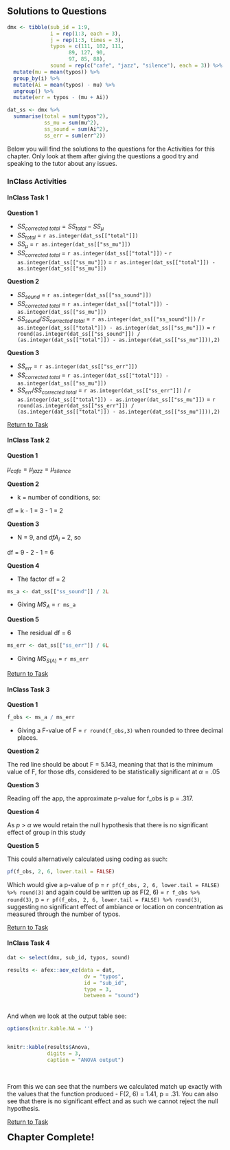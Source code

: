 ## Solutions to Questions

```r
dmx <- tibble(sub_id = 1:9,
              i = rep(1:3, each = 3),
              j = rep(1:3, times = 3),
              typos = c(111, 102, 111, 
                    89, 127, 90,
                    97, 85, 88),
              sound = rep(c("cafe", "jazz", "silence"), each = 3)) %>%
  mutate(mu = mean(typos)) %>%
  group_by(i) %>%
  mutate(Ai = mean(typos) - mu) %>%
  ungroup() %>%
  mutate(err = typos - (mu + Ai))

dat_ss <- dmx %>% 
  summarise(total = sum(typos^2),
            ss_mu = sum(mu^2),
            ss_sound = sum(Ai^2),
            ss_err = sum(err^2))
```

Below you will find the solutions to the questions for the Activities for this chapter. Only look at them after giving the questions a good try and speaking to the tutor about any issues.

### InClass Activities

#### InClass Task 1 

**Question 1**

* $SS_{corrected\ total} = SS_{total} - SS_{\mu}$
* $SS_{total}$ = `r as.integer(dat_ss[["total"]])`
* $SS_{\mu}$ = `r as.integer(dat_ss[["ss_mu"]])`
* $SS_{corrected\ total}$ = `r as.integer(dat_ss[["total"]])` - `r as.integer(dat_ss[["ss_mu"]])` = `r as.integer(dat_ss[["total"]]) - as.integer(dat_ss[["ss_mu"]])`

**Question 2**

* $SS_{sound}$ = `r as.integer(dat_ss[["ss_sound"]])`
* $SS_{corrected\ total}$ = `r as.integer(dat_ss[["total"]]) - as.integer(dat_ss[["ss_mu"]])`
* $SS_{sound} / SS_{corrected\ total}$ = `r as.integer(dat_ss[["ss_sound"]])` / `r as.integer(dat_ss[["total"]]) - as.integer(dat_ss[["ss_mu"]])` = `r round(as.integer(dat_ss[["ss_sound"]]) / (as.integer(dat_ss[["total"]]) - as.integer(dat_ss[["ss_mu"]])),2)`
    
**Question 3**

* $SS_{err}$ = `r as.integer(dat_ss[["ss_err"]])`
* $SS_{corrected\ total}$ = `r as.integer(dat_ss[["total"]]) - as.integer(dat_ss[["ss_mu"]])`
* $SS_{err} / SS_{corrected\ total}$ = `r as.integer(dat_ss[["ss_err"]])` / `r as.integer(dat_ss[["total"]]) - as.integer(dat_ss[["ss_mu"]])` = `r round(as.integer(dat_ss[["ss_err"]]) / (as.integer(dat_ss[["total"]]) - as.integer(dat_ss[["ss_mu"]])),2)`

[Return to Task](#Ch12InClassQueT1)

#### InClass Task 2

**Question 1**

$\mu_{cafe} = \mu_{jazz} = \mu_{silence}$

**Question 2**

* k = number of conditions, so: 

df = k - 1 = 3 - 1 = 2

**Question 3**

* N = 9, and $dfA_{i}$ = 2, so

df = 9 - 2 - 1 = 6
    
**Question 4**

* The factor df = 2

```r
ms_a <- dat_ss[["ss_sound"]] / 2L
```

* Giving $MS_{A}$ = `r ms_a`

**Question 5**

* The residual df = 6

```r
ms_err <- dat_ss[["ss_err"]] / 6L
```

* Giving $MS_{S(A)}$ = `r ms_err`

[Return to Task](#Ch12InClassQueT2)

#### InClass Task 3

**Question 1**

```r
f_obs <- ms_a / ms_err
```

* Giving a F-value of F = `r round(f_obs,3)` when rounded to three decimal places.

**Question 2**

The red line should be about F = 5.143, meaning that that is the minimum value of F, for those dfs, considered to be statistically significant at $\alpha = .05$

**Question 3**

Reading off the app, the approximate p-value for f_obs is p = .317.  

**Question 4**

As $p$ > $\alpha$ we would retain the null hypothesis that there is no significant effect of group in this study

**Question 5**

This could alternatively calculated using coding as such:

```r
pf(f_obs, 2, 6, lower.tail = FALSE)
```

Which would give a p-value of p = `r pf(f_obs, 2, 6, lower.tail = FALSE) %>% round(3)` and again could be written up as F(2, 6) = `r f_obs %>% round(3)`, p = `r pf(f_obs, 2, 6, lower.tail = FALSE) %>% round(3)`, suggesting no significant effect of ambiance or location on concentration as measured through the number of typos.

[Return to Task](#Ch12InClassQueT3)

#### InClass Task 4

```r
dat <- select(dmx, sub_id, typos, sound)

results <- afex::aov_ez(data = dat,
                         dv = "typos",
                         id = "sub_id",
                         type = 3,
                         between = "sound")
```
<br>
And when we look at the output table see:

```r
options(knitr.kable.NA = '')


knitr::kable(results$Anova,
             digits = 3,
             caption = "ANOVA output")
```
<br>

From this we can see that the numbers we calculated match up exactly with the values that the function produced - F(2, 6) = 1.41, p = .31. You can also see that there is no significant effect and as such we cannot reject the null hypothesis. 

[Return to Task](#Ch12InClassQueT4)

<span style="font-size: 22px; font-weight: bold; color: var(--purple);">Chapter Complete!</span>
